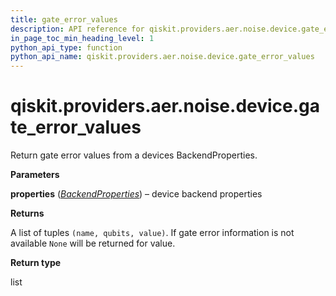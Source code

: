 ```yaml
---
title: gate_error_values
description: API reference for qiskit.providers.aer.noise.device.gate_error_values
in_page_toc_min_heading_level: 1
python_api_type: function
python_api_name: qiskit.providers.aer.noise.device.gate_error_values
---
```


# qiskit.providers.aer.noise.device.gate\_error\_values

<Function id="qiskit.providers.aer.noise.device.gate_error_values" github="https://github.com/qiskit/qiskit-aer/tree/stable/0.10/qiskit/providers/aer/noise/device/parameters.py" signature="gate_error_values(properties)">
  Return gate error values from a devices BackendProperties.

  **Parameters**

  **properties** ([*BackendProperties*](qiskit.providers.models.BackendProperties "qiskit.providers.models.BackendProperties")) – device backend properties

  **Returns**

  A list of tuples `(name, qubits, value)`. If gate error information is not available `None` will be returned for value.

  **Return type**

  list
</Function>

